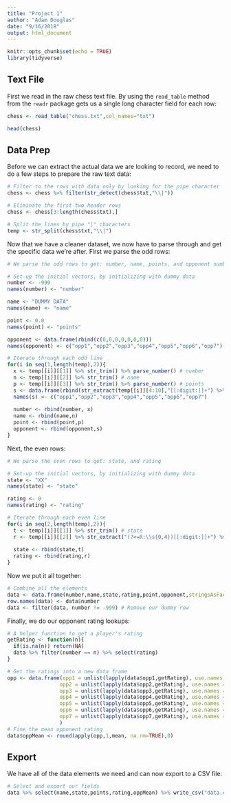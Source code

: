 ```yaml
---
title: "Project 1"
author: "Adam Douglas"
date: "9/16/2018"
output: html_document
---
```


```r
knitr::opts_chunk$set(echo = TRUE)
library(tidyverse)
```

## Text File

First we read in the raw chess text file. By using the `read_table` method from the `readr` package gets us a single long character field for each row:

```r
chess <- read_table("chess.txt",col_names="txt")
```
```r
head(chess)
```

## Data Prep

Before we can extract the actual data we are looking to record, we need to do a few steps to prepare the raw text data:

```r
# Filter to the rows with data only by looking for the pipe character
chess <- chess %>% filter(str_detect(chess$txt,"\\|"))

# Eliminate the first two header rows
chess <- chess[3:length(chess$txt),]

# Split the lines by pipe "|" characters
temp <- str_split(chess$txt,"\\|")
```

Now that we have a cleaner dataset, we now have to parse through and get the specific data we're after. First we parse the odd rows:

```r
# We parse the odd rows to get: number, name, points, and opponent numbers

# Set-up the initial vectors, by initializing with dummy data
number <- -999
names(number) <- "number"

name <- "DUMMY DATA"
names(name) <- "name"

point <- 0.0
names(point) <- "points"

opponent <- data.frame(rbind(c(0,0,0,0,0,0,0)))
names(opponent) <- c("opp1","opp2","opp3","opp4","opp5","opp6","opp7")

# Iterate through each odd line
for(i in seq(1,length(temp),2)){
  x <- temp[[i]][[1]] %>% str_trim() %>% parse_number() # number
  n <- temp[[i]][[2]] %>% str_trim() # name
  p <- temp[[i]][[3]] %>% str_trim() %>% parse_number() # points
  s <- data.frame(rbind(str_extract(temp[[i]][4:10],"[[:digit:]]+") %>% parse_number())) # opponents
  names(s) <- c("opp1","opp2","opp3","opp4","opp5","opp6","opp7")
  
  number <- rbind(number, x)
  name <- rbind(name,n)
  point <- rbind(point,p)
  opponent <- rbind(opponent,s)
}
```

Next, the even rows:

```r
# We parse the even rows to get: state, and rating

# Set-up the initial vectors, by initializing with dummy data
state <- "XX"
names(state) <- "state"

rating <- 0
names(rating) <- "rating"

# Iterate through each even line
for(i in seq(2,length(temp),2)){
  t <- temp[[i]][[1]] %>% str_trim() # state
  r <- temp[[i]][[2]] %>% str_extract("(?<=R:\\s{0,4})[[:digit:]]+") %>% parse_number() # rating
  
  state <- rbind(state,t)
  rating <- rbind(rating,r)
}
```

Now we put it all together:

```r
# Combine all the elements
data <- data.frame(number,name,state,rating,point,opponent,stringsAsFactors = FALSE)
row.names(data) <- data$number
data <- filter(data, number != -999) # Remove our dummy row
```

Finally, we do our opponent rating lookups:
```r
# A helper function to get a player's rating
getRating <- function(n){
  if(is.na(n)) return(NA)
  data %>% filter(number == n) %>% select(rating)
}

# Get the ratings into a new data frame
opp <- data.frame(opp1 = unlist(lapply(data$opp1,getRating), use.names = FALSE),
                 opp2 = unlist(lapply(data$opp2,getRating), use.names = FALSE),
                 opp3 = unlist(lapply(data$opp3,getRating), use.names = FALSE),
                 opp4 = unlist(lapply(data$opp4,getRating), use.names = FALSE),
                 opp5 = unlist(lapply(data$opp5,getRating), use.names = FALSE),
                 opp6 = unlist(lapply(data$opp6,getRating), use.names = FALSE),
                 opp7 = unlist(lapply(data$opp7,getRating), use.names = FALSE)
                 )
# Fine the mean opponent rating
data$oppMean <- round(apply(opp,1,mean, na.rm=TRUE),0)
```

## Export

We have all of the data elements we need and can now export to a CSV file:

```r
# Select and export our fields
data %>% select(name,state,points,rating,oppMean) %>% write_csv("data.csv", col_names=FALSE)
```

